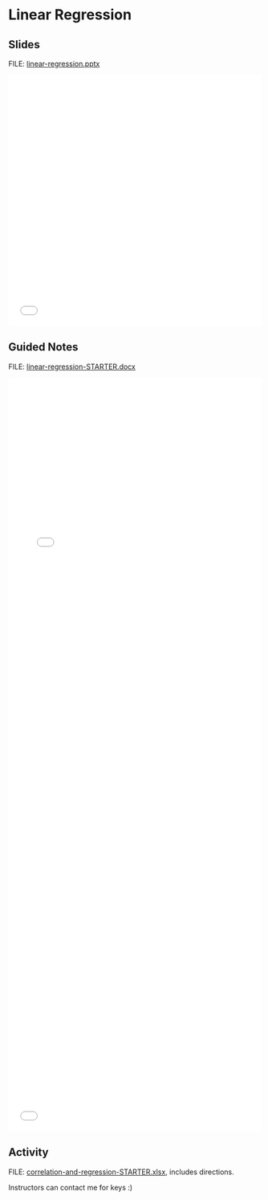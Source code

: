 # Linear Regression {.unnumbered}

## Slides

FILE: [linear-regression.pptx](https://github.com/coltongearhart/math125/blob/main/stats/linear-regression.pptx)

<embed src="stats/linear-regression.pdf" type="application/pdf" width="100%" height="500px"></embed>

## Guided Notes

FILE: [linear-regression-STARTER.docx](https://github.com/coltongearhart/math125/blob/main/stats/linear-regression-STARTER.docx)

<embed src="stats/linear-regression-COMPLETED.pdf" type="application/pdf" width="100%" height="1000px"></embed>

<embed src="stats/table-correlation-critical-values.pdf" type="application/pdf" width="100%" height="500px"></embed>

## Activity

FILE: [correlation-and-regression-STARTER.xlsx](https://github.com/coltongearhart/math125/blob/main/stats/activities/correlation-and-regression-STARTER.xlsx), includes directions.

Instructors can contact me for keys :)
